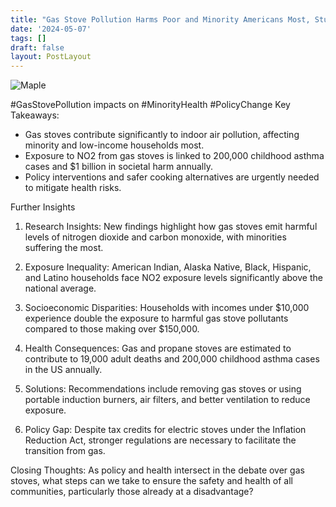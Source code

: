 ```yaml
---
title: "Gas Stove Pollution Harms Poor and Minority Americans Most, Study Finds . "
date: '2024-05-07'
tags: []
draft: false
layout: PostLayout
---
```


<div className="flex justify-center">
  <div className="my-1 w-full px-2 xl:my-1 xl:w-1/2 xl:px-2">
    <img src="https://willpolesa.pythonanywhere.com/static/podcast_thumbnails/thumbnail_recJx5OozsOQJreSH.jpg" alt="Maple" className="mx-auto h-58 w-auto" />
  </div>
</div>

#GasStovePollution impacts on #MinorityHealth #PolicyChange
Key Takeaways:
- Gas stoves contribute significantly to indoor air pollution, affecting minority and low-income households most.
- Exposure to NO2 from gas stoves is linked to 200,000 childhood asthma cases and $1 billion in societal harm annually.
- Policy interventions and safer cooking alternatives are urgently needed to mitigate health risks.

Further Insights
1. Research Insights:
New findings highlight how gas stoves emit harmful levels of nitrogen dioxide and carbon monoxide, with minorities suffering the most.

2. Exposure Inequality:
American Indian, Alaska Native, Black, Hispanic, and Latino households face NO2 exposure levels significantly above the national average.

3. Socioeconomic Disparities:
Households with incomes under $10,000 experience double the exposure to harmful gas stove pollutants compared to those making over $150,000.

4. Health Consequences:
Gas and propane stoves are estimated to contribute to 19,000 adult deaths and 200,000 childhood asthma cases in the US annually.

5. Solutions:
Recommendations include removing gas stoves or using portable induction burners, air filters, and better ventilation to reduce exposure.

6. Policy Gap:
Despite tax credits for electric stoves under the Inflation Reduction Act, stronger regulations are necessary to facilitate the transition from gas.

Closing Thoughts:
As policy and health intersect in the debate over gas stoves, what steps can we take to ensure the safety and health of all communities, particularly those already at a disadvantage?
